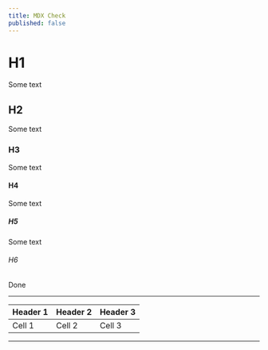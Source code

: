 ```yaml
---
title: MDX Check
published: false
---
```


# H1

Some text

## H2

Some text

### H3

Some text

#### H4

Some text

##### H5

Some text

###### H6

Done

----

| Header 1 | Header 2 | Header 3 |
| -------- | -------- | -------- |
| Cell 1 | Cell 2 | Cell 3 |

----